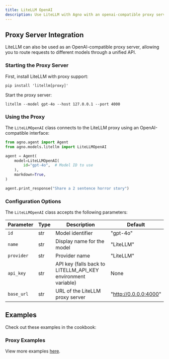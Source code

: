 ```yaml
---
title: LiteLLM OpenAI
description: Use LiteLLM with Agno with an openai-compatible proxy server.
---
```


## Proxy Server Integration

LiteLLM can also be used as an OpenAI-compatible proxy server, allowing you to route requests to different models through a unified API.

### Starting the Proxy Server

First, install LiteLLM with proxy support:

```shell
pip install 'litellm[proxy]'
```

Start the proxy server:

```shell
litellm --model gpt-4o --host 127.0.0.1 --port 4000
```

### Using the Proxy

The `LiteLLMOpenAI` class connects to the LiteLLM proxy using an OpenAI-compatible interface:

```python
from agno.agent import Agent
from agno.models.litellm import LiteLLMOpenAI

agent = Agent(
    model=LiteLLMOpenAI(
        id="gpt-4o",  # Model ID to use
    ),
    markdown=True,
)

agent.print_response("Share a 2 sentence horror story")
```

### Configuration Options

The `LiteLLMOpenAI` class accepts the following parameters:

| Parameter  | Type | Description                                                  | Default               |
| ---------- | ---- | ------------------------------------------------------------ | --------------------- |
| `id`       | str  | Model identifier                                             | "gpt-4o"              |
| `name`     | str  | Display name for the model                                   | "LiteLLM"             |
| `provider` | str  | Provider name                                                | "LiteLLM"             |
| `api_key`  | str  | API key (falls back to LITELLM_API_KEY environment variable) | None                  |
| `base_url` | str  | URL of the LiteLLM proxy server                              | "http://0.0.0.0:4000" |

## Examples

Check out these examples in the cookbook:

### Proxy Examples

<Note> View more examples [here](../examples/models/litellm_openai). </Note>
